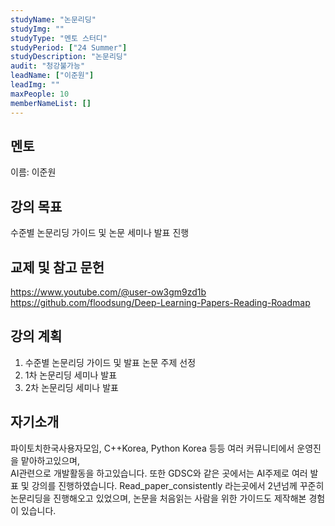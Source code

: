 ```yaml
---
studyName: "논문리딩"
studyImg: ""
studyType: "멘토 스터디"
studyPeriod: ["24 Summer"]
studyDescription: "논문리딩"
audit: "청강불가능"
leadName: ["이준원"]
leadImg: ""
maxPeople: 10
memberNameList: []
---
```


## 멘토 
이름: 이준원  

## 강의 목표
수준별 논문리딩 가이드 및 논문 세미나 발표 진행


## 교제 및 참고 문헌
https://www.youtube.com/@user-ow3gm9zd1b    
https://github.com/floodsung/Deep-Learning-Papers-Reading-Roadmap

## 강의 계획
1. 수준별 논문리딩 가이드 및 발표 논문 주제 선정
2. 1차 논문리딩 세미나 발표
3. 2차 논문리딩 세미나 발표


## 자기소개

파이토치한국사용자모임, C++Korea, Python Korea 등등 여러 커뮤니티에서 운영진을 맡아하고있으며,   
AI관련으로 개발활동을 하고있습니다. 또한 GDSC와 같은 곳에서는 AI주제로 여러 발표 및 강의를 진행하였습니다.
Read_paper_consistently 라는곳에서 2년넘께 꾸준히 논문리딩을 진행해오고 있었으며, 논문을 처음읽는 사람을 위한 가이드도 제작해본 경험이 있습니다.